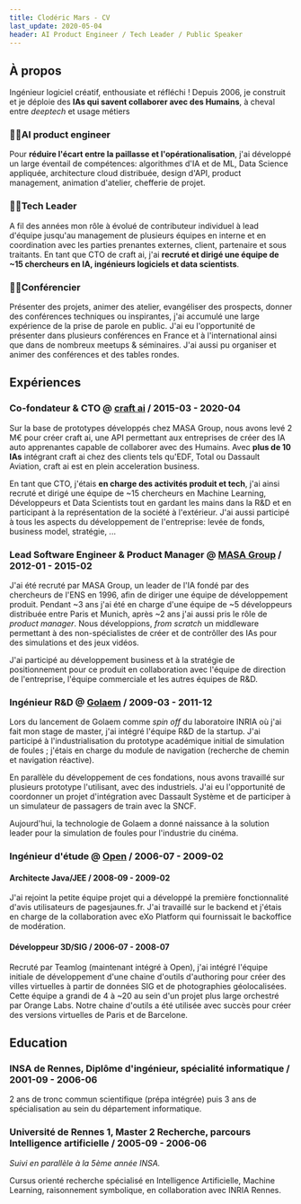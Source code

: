 ```yaml
---
title: Clodéric Mars - CV
last_update: 2020-05-04
header: AI Product Engineer / Tech Leader / Public Speaker
---
```




## À propos

Ingénieur logiciel créatif, enthousiate et réfléchi ! Depuis 2006, je construit
et je déploie des **IAs qui savent collaborer avec des Humains**, à cheval entre
_deeptech_ et usage métiers

### 👷‍♂️AI product engineer

Pour **réduire l'écart entre la paillasse et l'opérationalisation**, j'ai
développé un large éventail de compétences: algorithmes d'IA et de ML, Data
Science appliquée, architecture cloud distribuée, design d'API, product
management, animation d'atelier, chefferie de projet.

### 👨‍💻Tech Leader

A fil des années mon rôle à évolué de contributeur individuel à lead d'équipe
jusqu'au management de plusieurs équipes en interne et en coordination avec les
parties prenantes externes, client, partenaire et sous traitants. En tant que
CTO de craft ai, j'ai **recruté et dirigé une équipe de ~15 chercheurs en IA,
ingénieurs logiciels et data scientists**.

### 👨‍🏫Conférencier

Présenter des projets, animer des atelier, evangéliser des prospects, donner des
conférences techniques ou inspirantes, j'ai accumulé une large expérience de la
prise de parole en public. J'ai eu l'opportunité de présenter dans plusieurs
conférences en France et à l'international ainsi que dans de nombreux meetups &
séminaires. J'ai aussi pu organiser et animer des conférences et des tables
rondes.

## Expériences

### Co-fondateur & CTO @ [craft ai](https://www.craft.ai/) / 2015-03 - 2020-04

Sur la base de prototypes développés chez MASA Group, nous avons levé 2 M€ pour
créer craft ai, une API permettant aux entreprises de créer des IA auto
apprenantes capable de collaborer avec des Humains. Avec **plus de 10 IAs**
intégrant craft ai chez des clients tels qu'EDF, Total ou Dassault Aviation,
craft ai est en plein acceleration business.

En tant que CTO, j'étais **en charge des activités produit et tech**, j'ai ainsi
recruté et dirigé une équipe de ~15 chercheurs en Machine Learning, Développeurs
et Data Scientists tout en gardant les mains dans la R&D et en participant à la
représentation de la société à l'extérieur. J'ai aussi participé à tous les
aspects du développement de l'entreprise: levée de fonds, business model,
stratégie, ...

### Lead Software Engineer & Product Manager @ [MASA Group](https://masasim.com/) / 2012-01 - 2015-02

J'ai été recruté par MASA Group, un leader de l'IA fondé par des chercheurs de
l'ENS en 1996, afin de diriger une équipe de développement produit. Pendant ~3
ans j'ai été en charge d'une équipe de ~5 développeurs distribuée entre Paris et
Munich, après ~2 ans j'ai aussi pris le rôle de _product manager_. Nous
développions, _from scratch_ un middleware permettant à des non-spécialistes de
créer et de contrôller des IAs pour des simulations et des jeux vidéos.

J'ai participé au développement business et à la stratégie de positionnement
pour ce produit en collaboration avec l'équipe de direction de l'entreprise,
l'équipe commerciale et les autres équipes de R&D.

### Ingénieur R&D @ [Golaem](http://golaem.com/) / 2009-03 - 2011-12

Lors du lancement de Golaem comme _spin off_ du laboratoire INRIA où j'ai fait
mon stage de master, j'ai intégré l'équipe R&D de la startup. J'ai participé à
l'industrialisation du prototype académique initial de simulation de foules ;
j'étais en charge du module de navigation (recherche de chemin et navigation
réactive).

En parallèle du développement de ces fondations, nous avons travaillé sur
plusieurs prototype l'utilisant, avec des industriels. J'ai eu l'opportunité de
coordonner un projet d'intégration avec Dassault Système et de participer à un
simulateur de passagers de train avec la SNCF.

Aujourd'hui, la technologie de Golaem a donné naissance à la solution leader
pour la simulation de foules pour l'industrie du cinéma.

### Ingénieur d'étude @ [Open](https://www.open.global/fr) / 2006-07 - 2009-02

#### Architecte Java/JEE / 2008-09 - 2009-02

J'ai rejoint la petite équipe projet qui a développé la première fonctionnalité
d'avis utilisateurs de pagesjaunes.fr. J'ai travaillé sur le backend et j'étais
en charge de la collaboration avec eXo Platform qui fournissait le backoffice de
modération.

#### Développeur 3D/SIG / 2006-07 - 2008-07

Recruté par Teamlog (maintenant intégré à Open), j'ai intégré l'équipe initiale
de développement d'une chaine d'outils d'authoring pour créer des villes
virtuelles à partir de données SIG et de photographies géolocalisées. Cette
équipe a grandi de 4 à ~20 au sein d'un projet plus large orchestré par Orange
Labs. Notre chaine d'outils a été utilisée avec succès pour créer des versions
virtuelles de Paris et de Barcelone.

## Education

### INSA de Rennes, Diplôme d'ingénieur, spécialité informatique / 2001-09 - 2006-06

2 ans de tronc commun scientifique (prépa intégrée) puis 3 ans de spécialisation
au sein du département informatique.

### Université de Rennes 1, Master 2 Recherche, parcours Intelligence artificielle / 2005-09 - 2006-06

_Suivi en parallèle à la 5ème année INSA._

Cursus orienté recherche spécialisé en Intelligence Artificielle, Machine
Learning, raisonnement symbolique, en collaboration avec INRIA Rennes.

